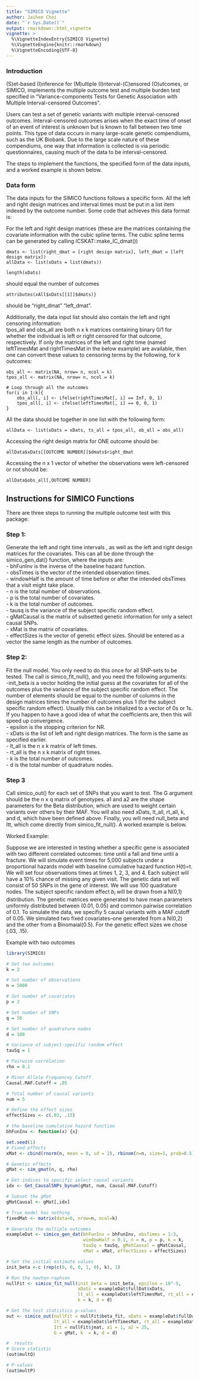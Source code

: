---
title: "SIMICO Vignette"
author: Jaihee Choi
date: "`r Sys.Date()`"
output: rmarkdown::html_vignette
vignette: >
  %\VignetteIndexEntry{SIMICO Vignette}
  %\VignetteEngine{knitr::rmarkdown}
  %\VignetteEncoding{UTF-8}
---

### Introduction
(S)et-based (I)nference for (M)ultiple (I)nterval-(C)ensored (O)utcomes, or SIMICO, implements the multiple outcome test and multiple burden test specified in "Variance-components Tests for Genetic Association with Multiple Interval-censored Outcomes".

Users can test a set of genetic variants with multiple interval-censored outcomes. Interval-censored outcomes arises when the exact time of onset of an event of interest is unknown but is known to fall between two time points. This type of data occurs in many large-scale genetic compendiums, such as the UK Biobank. Due to the large scale nature of these compendiums, one way that information is collected is via periodic questionnaires, causing much of the data to be interval-censored. 

The steps to implement the functions, the specified form of the data inputs, and a worked example is shown below. 


### Data form
The data inputs for the SIMICO functions follows a specific form. All the left and right design matrices and interval times must be put in a list item indexed by the outcome number. Some code that achieves this data format is:

For the left and right design matrices (these are the matrices containing the covariate information with the cubic spline terms. The cubic spline terms can be generated by calling ICSKAT::make_IC_dmat())
````
dmats <- list(right_dmat = [right design matrix], left_dmat = [left design matrix])
allData <- list(xDats = list(dmats))
````
````
length(xDats)
````
 should equal the number of outcomes
````
attributes(xAll$xDats[[1]]$dmats)}
````
should be "right_dmat" "left_dmat".

Additionally, the data input list should also contain the left and right censoring information:\
tpos_all and obs_all are both n x k matrices containing binary 0/1 for whether the individual is left or right censored for that outcome, respectively. If only the matrices of the left and right time (named leftTimesMat and rightTimesMat in the below example) are available, then one can convert these values to censoring terms by the following, for k outcomes:
````
obs_all <- matrix(NA, nrow= n, ncol = k)
tpos_all <- matrix(NA, nrow= n, ncol = k)

# Loop through all the outcomes
for(i in 1:k){
    obs_all[, i] <- ifelse(rightTimesMat[, i] == Inf, 0, 1)
    tpos_all[, i] <- ifelse(leftTimesMat[, i] == 0, 0, 1)
}
````

All the data should be together in one list with the following form:
````
allData <- list(xDats = xDats, ts_all = tpos_all, ob_all = obs_all)
````

Accessing the right design matrix for ONE outcome should be:\
````
allData$xDats[[OUTCOME NUMBER]]$dmats$right_dmat
````

Accessing the n x 1 vector of whether the observations were left-censored or not should be: \

````
allData$obs_all[,OUTCOME NUMBER]
````
## Instructions for SIMICO Functions
There are three steps to running the multiple outcome test with this package:



### Step 1:
Generate the left and right time intervals \textbf{for each outcome}, as well as the left and right design matrices for the covariates. This can all be done through the simico_gen_dat() function, where the inputs are: \
- bhFunInv is the inverse of the baseline hazard function.\
- obsTimes is the vector of the intended observation times.\
- windowHalf is the amount of time before or after the intended obsTimes that a visit might take place.\
- n is the total number of observations.\
- p is the total number of covariates.\
- k is the total number of outcomes.\
- tausq is the variance of the subject specific random effect.\
- gMatCausal is the matrix of subsetted genetic information for only a select causal SNPs.\
- xMat is the matrix of covariates.\
- effectSizes is the vector of genetic effect sizes. Should be entered as a vector the same length as the number of outcomes.\

### Step 2:
Fit the null model. You only need to do this once for all SNP-sets to be tested. The call is simico_fit_null(), and you need the following arguments:\
-init_beta is a vector holding the initial guess at the covariates for all of the outcomes plus the variance of the subject specific random effect. The number of elements should be equal to the number of columns in the design matrices times the number of outcomes plus 1 (for the subject specific random effect). Usually this can be initialized to a vector of 0s or 1s. If you happen to have a good idea of what the coefficients are, then this will speed up convergence.\
- epsilon is the stopping criterion for NR.\
- xDats is the list of left and right design matrices. The form is the same as specified earlier.\
- lt_all is the n x k matrix of left times.\
- rt_all is the n x k matrix of right times.\
- k is the total number of outcomes.\
- d is the total number of quadrature nodes.\

### Step 3
Call simico_out() for each set of SNPs that you want to test. The G argument should be the n x q matrix of genotypes. a1 and a2 are the shape parameters for the Beta distribution, which are used to weight certain variants over others by their MAF. You will also need xDats, lt_all, rt_all, k, and d, which have been defined above. Finally, you will need null_beta and Itt, which come directly from simico_fit_null(). A worked example is below. 

Worked Example:

Suppose we are interested in testing whether a specific gene is associated with two different correlated outcomes: time until a fall and time until a fracture. We will simulate event times for 5,000 subjects under a proportional hazards model with baseline cumulative hazard function H(t)=t. We will set four observations times at times 1, 2, 3, and 4. Each subject will have a 10% chance of missing any given visit. The genetic data set will consist of 50 SNPs in the gene of interest. We will use 100 quadrature nodes. The subject specific random effect $b_i$ will be drawn from a N(0,1) distribution. The genetic matrices were generated to have mean parameters uniformly distributed between (0.01, 0.05) and common pairwise correlation of 0.1. To simulate the data, we specifiy 5 causal variants with a MAF cutoff of 0.05. We simulated two fixed covariates--one generated from a N(0,2) and the other from a Binomaial(0.5). For the genetic effect sizes we chose (.03, .15).

Example with two outcomes
```{r k2, eval = T, echo=TRUE, warning = FALSE, message = FALSE, error = FALSE}
library(SIMICO)

# Set two outcomes
k = 2

# Set number of observations
n = 5000

# Set number of covariates
p = 2

# Set number of SNPs
q = 50

# Set number of quadrature nodes
d = 100

# Variance of subject-specific random effect
tauSq = 1

# Pairwise correlation
rho = 0.1

# Minor Allele Frequencey Cutoff
Causal.MAF.Cutoff = .05

# Total number of causal variants
num = 5

# Define the effect sizes
effectSizes <- c(.03, .15)

# the baseline cumulative hazard function
bhFunInv <- function(x) {x}

set.seed(1)
# Fixed effects
xMat <- cbind(rnorm(n, mean = 0, sd = 2), rbinom(n=n, size=1, prob=0.5))

# Genetic effects
gMat <- sim_gmat(n, q, rho)

# Get indices to specific select causal variants
idx <- Get_CausalSNPs_bynum(gMat, num, Causal.MAF.Cutoff)

# Subset the gMat
gMatCausal <- gMat[,idx]

# True model has nothing
fixedMat <- matrix(data=0, nrow=n, ncol=k)

# Generate the multiple outcomes
exampleDat <- simico_gen_dat(bhFunInv = bhFunInv, obsTimes = 1:3,
                             windowHalf = 0.1, n = n, p = p, k = k, 
                             tauSq = tauSq, gMatCausal = gMatCausal,
                             xMat = xMat, effectSizes = effectSizes)

# Set the initial estimate values
init_beta <-c (rep(c(0, 0, 0, 1, 0), k), 1)

# Run the newton-raphson
nullFit <- simico_fit_null(init_beta = init_beta, epsilon = 10^-5, 
                           xDats = exampleDat$fullDat$xDats, 
                           lt_all = exampleDat$leftTimesMat, rt_all = exampleDat$rightTimesMat, 
                           k = k, d = d)

# Get the test statistics p-values
out <- simico_out(nullFit = nullFit$beta_fit, xDats = exampleDat$fullDat$xDats, 
                  lt_all = exampleDat$leftTimesMat, rt_all = exampleDat$rightTimesMat, 
                  Itt = nullFit$jmat, a1 = 1, a2 = 25, 
                  G = gMat, k  = k, d = d)

#  results
# Score statistic
(out$multQ)

# P-values
(out$multP)
```
